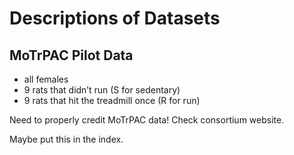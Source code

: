 # Descriptions of Datasets

## MoTrPAC Pilot Data

* all females
* 9 rats that didn't run (S for sedentary)
* 9 rats that hit the treadmill once (R for run)


:::{.rmdwarning}
Need to properly credit MoTrPAC data! Check consortium website.
:::

Maybe put this in the index.
